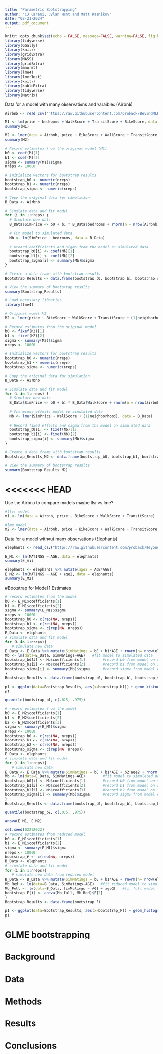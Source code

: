 ```yaml
---
title: "Parametric Bootstrapping"
author: "CJ Carani, Dylan Hunt and Matt Kaznikov"
date: "02-21-2024"
output: pdf_document
---
```


```r
knitr::opts_chunk$set(echo = FALSE, message=FALSE, warning=FALSE, fig.height = 3, fig.width = 6)
library(tidyverse)
library(GGally)
library(knitr)
library(gridExtra)
library(MASS)
library(gridExtra)  
library(mnormt) 
library(lme4) 
library(lmerTest)
library(knitr) 
library(kableExtra)
library(tidyverse)
library(Matrix)
```

Data for a model with many observations and varaibles (Airbnb)
```r
Airbnb <- read_csv("https://raw.githubusercontent.com/proback/BeyondMLR/master/data/airbnb.csv")
```

```r
M1 <- lm(price ~ bedrooms + WalkScore + TransitScore + BikeScore, data = Airbnb)
summary(M1)

```
```r
M2 <- lmer(data = Airbnb, price ~ BikeScore + WalkScore + TransitScore + (1|neighborhood))
summary(M2)

```
```r
# Record estimates from the original model (M1)
b0 <- coef(M)[1]
b1 <- coef(M)[2]
sigma <- summary(M1)$sigma
nreps <- 10000

# Initialize vectors for bootstrap results
bootstrap_b0 <- numeric(nreps)
bootstrap_b1 <- numeric(nreps)
bootstrap_sigma <- numeric(nreps)

# Copy the original data for simulation
B_Data <- Airbnb

# Simulate data and fit model
for (i in 1:nreps) {
  # Simulate new data
  B_Data$SimPrice <- b0 + b1 * B_Data$bedrooms + rnorm(n = nrow(Airbnb), mean = 0, sd = sigma)
  
  # Fit model to simulated data
  Mb <- lm(SimPrice ~ bedrooms, data = B_Data)
  
  # Record coefficients and sigma from the model on simulated data
  bootstrap_b0[i] <- coef(Mb)[1]
  bootstrap_b1[i] <- coef(Mb)[2]
  bootstrap_sigma[i] <- summary(Mb)$sigma
}

# Create a data frame with bootstrap results
Bootstrap_Results <- data.frame(bootstrap_b0, bootstrap_b1, bootstrap_sigma)

# View the summary of bootstrap results
summary(Bootstrap_Results)


```
```r
# Load necessary libraries
library(lme4)

# Original model M2
M2 <- lmer(price ~ BikeScore + WalkScore + TransitScore + (1|neighborhood), data = Airbnb)

# Record estimates from the original model
b0 <- fixef(M2)[1]
b1 <- fixef(M2)[2]
sigma <- summary(M2)$sigma
nreps <- 10000

# Initialize vectors for bootstrap results
bootstrap_b0 <- numeric(nreps)
bootstrap_b1 <- numeric(nreps)
bootstrap_sigma <- numeric(nreps)

# Copy the original data for simulation
B_Data <- Airbnb

# Simulate data and fit model
for (i in 1:nreps) {
  # Simulate new data
  B_Data$SimPrice <- b0 + b1 * B_Data$WalkScore + rnorm(n = nrow(Airbnb), mean = 0, sd = sigma)
  
  # Fit mixed-effects model to simulated data
  Mb <- lmer(SimPrice ~ WalkScore + (1|neighborhood), data = B_Data)
  
  # Record fixed effects and sigma from the model on simulated data
  bootstrap_b0[i] <- fixef(Mb)[1]
  bootstrap_b1[i] <- fixef(Mb)[2]
  bootstrap_sigma[i] <- summary(Mb)$sigma
}

# Create a data frame with bootstrap results
Bootstrap_Results_M2 <- data.frame(bootstrap_b0, bootstrap_b1, bootstrap_sigma)

# View the summary of bootstrap results
summary(Bootstrap_Results_M2)


```


<<<<<<< HEAD
=======
Use the Airbnb to compare models
maybe llsr vs lme?
```r
#llsr model
m1 <- lm(data = Airbnb, price ~ BikeScore + WalkScore + TransitScore)

#lme model
m2 <- lmer(data = Airbnb, price ~ BikeScore + WalkScore + TransitScore + (1|neighborhood))
```

Data for a model without many observations (Elephants)

```r
elephants <- read_csv("https://raw.githubusercontent.com/proback/BeyondMLR/master/data/elephant.csv")
```

```r
E_M1 <- lm(MATINGS ~ AGE, data = elephants)
summary(E_M1)

elephants <- elephants %>% mutate(age2 = AGE*AGE)
E_M2 <- lm(MATINGS ~ AGE + age2, data = elephants)
summary(E_M2)
```
#Bootstrap for Model 1 Estimates
```r
# record estimates from the model
b0 <- E_M1$coefficients[1]
b1 <- E_M1$coefficients[2]
sigma <- summary(E_M1)$sigma
nreps <- 10000
bootstrap_b0 <- c(rep(NA, nreps))
bootstrap_b1 <- c(rep(NA, nreps))
bootstrap_sigma <- c(rep(NA, nreps))
E_Data <- elephants
# simulate data and fit model
for (i in 1:nreps){
   # simulate new data
E_Data <- E_Data %>% mutate(SimMatings = b0 + b1*AGE + rnorm(n= nrow(elephants), mean=0, sd=sigma))
Mb <- lm(data=E_Data, SimMatings~AGE)   #fit model to simulated data
bootstrap_b0[i] <- Mb$coefficients[1]        #record b0 from model on simulated data
bootstrap_b1[i] <- Mb$coefficients[2]        #record b1 from model on simulated data
bootstrap_sigma[i] <- summary(Mb)$sigma      #record sigma from model on simulated data
}
Bootstrap_Results <- data.frame(bootstrap_b0, bootstrap_b1, bootstrap_sigma)
```

```r
p1 <- ggplot(data=Bootstrap_Results, aes(x=bootstrap_b1)) + geom_histogram() + geom_vline(xintercept=quantile(bootstrap_b1, c(.025, .975)), color="red")
p1
```

```r
quantile(bootstrap_b1, c(.025, .975))
```

```r
# record estimates from the model
b0 <- E_M2$coefficients[1]
b1 <- E_M2$coefficients[2]
b2 <- E_M2$coefficients[3]
sigma <- summary(E_M2)$sigma
nreps <- 10000
bootstrap_b0 <- c(rep(NA, nreps))
bootstrap_b1 <- c(rep(NA, nreps))
bootstrap_b2 <- c(rep(NA, nreps))
bootstrap_sigma <- c(rep(NA, nreps))
E_Data <- elephants
# simulate data and fit model
for (i in 1:nreps){
   # simulate new data
E_Data <- E_Data %>% mutate(SimMatings = b0 + b1*AGE + b2*age2 + rnorm(n= nrow(elephants), mean=0, sd=sigma))
Mb <- lm(data=E_Data, SimMatings~AGE)        #fit model to simulated data
bootstrap_b0[i] <- Mb$coefficients[1]        #record b0 from model on simulated data
bootstrap_b1[i] <- Mb$coefficients[2]        #record b1 from model on simulated data
bootstrap_b2[i] <- Mb$coefficients[3]        #record b2 from model on simulated data
bootstrap_sigma[i] <- summary(Mb)$sigma      #record sigma from model on simulated data
}
Bootstrap_Results <- data.frame(bootstrap_b0, bootstrap_b1, bootstrap_b2, bootstrap_sigma)
```

```r
quantile(bootstrap_b2, c(.025, .975))
```

```r
anova(E_M1, E_M2)
```


```r
set.seed(02272022)
# record estimates from reduced model
b0 <- E_M1$coefficients[1]
b1 <- E_M1$coefficients[2]
sigma <- summary(E_M1)$sigma
nreps <- 10000
bootstrap_F <- c(rep(NA, nreps))
B_Data <- elephants
# simulate data and fit model
for (i in 1:nreps){
   # simulate new data from reduced model
B_Data <- B_Data %>% mutate(SimMatings = b0 + b1*AGE + rnorm(n= nrow(elephants), mean=0, sd=sigma))
Mb_Red <- lm(data=B_Data, SimMatings~AGE)   #fit reduced model to simulated data
Mb_Full <- lm(data=B_Data, SimMatings ~ AGE + age2)   #fit full model to simulated data
bootstrap_F[i] <- anova(Mb_Full, Mb_Red)$F[2]
}
Bootstrap_Results <- data.frame(bootstrap_F)
```

```r
p1 <- ggplot(data=Bootstrap_Results, aes(x=bootstrap_F)) + geom_histogram() + geom_vline(xintercept = 0.4187, color="red", linetype="dotted", size=2) 
p1
```



GLME bootstrapping
=======
# Background

# Data

# Methods

# Results

# Conclusions
